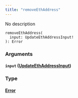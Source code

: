 ```yaml
---
title: "removeEthAddress"
---
```


No description

```
removeEthAddress(
  input: UpdateEthAddressInput!
): Error

```

### Arguments[](#arguments "Direct link to heading")

#### `input` ([UpdateEthAddressInput](/developer/graphql-api/references/inputs/update-eth-address-input))[](#input-updateethaddressinput "Direct link to heading")

### Type[](#type "Direct link to heading")

#### [Error](/developer/graphql-api/references/objects/error)[](#error "Direct link to heading")